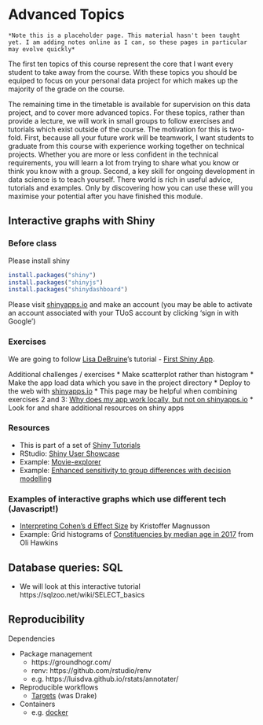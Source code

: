 # Advanced Topics {-}

```block
*Note this is a placeholder page. This material hasn't been taught yet. I am adding notes online as I can, so these pages in particular may evolve quickly*
```

The first ten topics of this course represent the core that I want every student to take away from the course. With these topics you should be equiped to focus on your personal data project for which makes up the majority of the grade on the course.

The remaining time in the timetable is available for supervision on this data project, and to cover more advanced topics. For these topics, rather than provide a lecture, we will work in small groups to follow exercises and tutorials which exist outside of the course. The motivation for this is two-fold. First, because all your future work will be teamwork, I want students to graduate from this course with experience working together on technical projects. Whether you are more or less confident in the technical requirements, you will learn a lot from trying to share what you know or think you know with a group. Second, a key skill for ongoing development in data science is to teach yourself. There world is rich in useful advice, tutorials and examples. Only by discovering how you can use these will you maximise your potential after you have finished this module.

## Interactive graphs with Shiny


### Before class

Please install shiny

```r
install.packages("shiny")
install.packages("shinyjs")
install.packages("shinydashboard")
```
    
Please visit [shinyapps.io](https://www.shinyapps.io/) and make an account (you may be able to activate an account associated with your TUoS account by clicking 'sign in with Google')


### Exercises

We are going to follow [Lisa DeBruine](https://debruine.github.io/)'s tutorial -  [First Shiny App](https://psyteachr.github.io/shiny-tutorials/01-first-app.html).

Additional challenges / exercises
* Make scatterplot rather than histogram
* Make the app load data which you save in the project directory
* Deploy to the web with [shinyapps.io](https://www.shinyapps.io/)
  * This page may be helpful when combining exercises 2 and 3: [Why does my app work locally, but not on shinyapps.io](https://support.rstudio.com/hc/en-us/articles/229848967-Why-does-my-app-work-locally-but-not-on-shinyapps-io-)
* Look for and share additional resources on shiny apps


### Resources

* This is part of a set of [Shiny Tutorials](https://psyteachr.github.io/shiny-tutorials/index.html)
* RStudio: [Shiny User Showcase](https://shiny.rstudio.com/gallery/)
* Example: [Movie-explorer](https://shiny.rstudio.com/gallery/movie-explorer.html)
* Example: [Enhanced sensitivity to group differences with decision modelling](https://sheffield-university.shinyapps.io/decision_power/)

### Examples of interactive graphs which use different tech (Javascript!)

 * [Interpreting Cohen's d Effect Size](https://rpsychologist.com/d3/cohend/) by Kristoffer Magnusson
 * Example: Grid histograms of [Constituencies by median age in 2017](https://olihawkins.com/visualisation/14) from Oli Hawkins

## Database queries: SQL

  * We will look at this interactive tutorial https://sqlzoo.net/wiki/SELECT_basics



## Reproducibility

Dependencies

 * Package management 
    * https://groundhogr.com/
    * renv: https://github.com/rstudio/renv
    * e.g. https://luisdva.github.io/rstats/annotater/
 * Reproducible workflows
    * [Targets](https://books.ropensci.org/targets/) (was Drake)
 * Containers
    * e.g. [docker](https://www.docker.com/)



